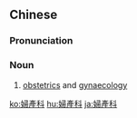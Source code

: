 {{also|妇产科}}
==Chinese==
{{zh-forms|s=妇产科|type=21}}
{{wikipedia|lang=zh}}

===Pronunciation===
{{zh-pron
|m=fùchǎnkē
|c=fu5 caan2 fo1
|mn=hū-sán-kho
|cat=n
}}

===Noun===
{{zh-noun}}

# [[obstetrics]] and [[gynaecology]]

{{zh-cat|Medicine}}

[[ko:婦產科]]
[[hu:婦產科]]
[[ja:婦產科]]